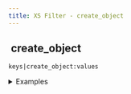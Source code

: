 ```yaml
---
title: XS Filter - create_object
---
```


## <img src="../assets/docuBadge (11).png" alt="" data-size="line"> create\_object <a href="#xs-create_object" id="xs-create_object"></a>

`keys|create_object:values`

<details>

<summary>Examples</summary>

```javascript
["name","age"]|create_object:["John",30]    // Returns {"name":"John","age":30}
```

</details>
